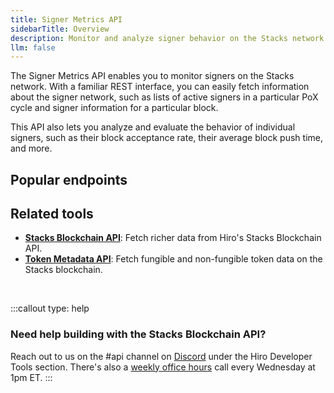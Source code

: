 ```yaml
---
title: Signer Metrics API
sidebarTitle: Overview
description: Monitor and analyze signer behavior on the Stacks network.
llm: false
---
```



The Signer Metrics API enables you to monitor signers on the Stacks network. With a familiar REST interface, you can easily fetch information about the signer network, such as lists of active signers in a particular PoX cycle and signer information for a particular block. 

This API also lets you analyze and evaluate the behavior of individual signers, such as their block acceptance rate, their average block push time, and more.

## Popular endpoints

<Cards>
  <SecondaryCard
    href="/stacks/signer-metrics-api/signers/pox-cycle-signers"
    title="Get a list of signers"
    description="Fetches a list of signers in a given PoX cycle."
  />
  <SecondaryCard
    href="/stacks/signer-metrics-api/blocks/aggregated-signer-information-for-a-block"
    title="Get signer information for a block"
    description="Fetches aggregated signer information for a specific block."
  />
</Cards>

## Related tools

- **[Stacks Blockchain API](/stacks/api)**: Fetch richer data from Hiro's Stacks Blockchain API.
- **[Token Metadata API](/stacks/token-metadata-api)**: Fetch fungible and non-fungible token data on the Stacks blockchain.

<br />

:::callout
type: help
### Need help building with the Stacks Blockchain API?
Reach out to us on the <span className="font-bold">#api</span> channel on [Discord](https://stacks.chat/) under the Hiro Developer Tools section. There's also a [weekly office hours](https://www.addevent.com/event/kI22007085) call every Wednesday at 1pm ET.
:::


